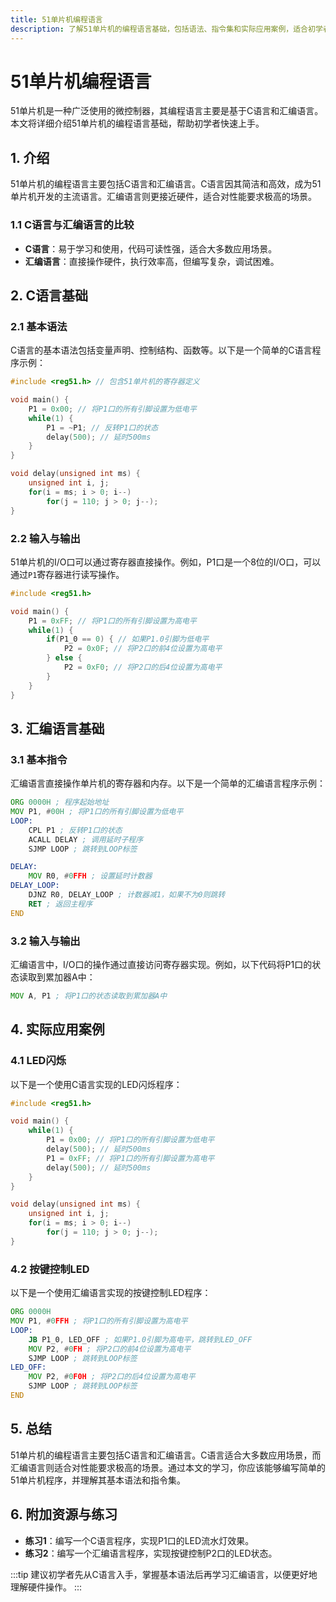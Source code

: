 ```yaml
---
title: 51单片机编程语言
description: 了解51单片机的编程语言基础，包括语法、指令集和实际应用案例，适合初学者入门学习。
---
```


# 51单片机编程语言

51单片机是一种广泛使用的微控制器，其编程语言主要是基于C语言和汇编语言。本文将详细介绍51单片机的编程语言基础，帮助初学者快速上手。

## 1. 介绍

51单片机的编程语言主要包括C语言和汇编语言。C语言因其简洁和高效，成为51单片机开发的主流语言。汇编语言则更接近硬件，适合对性能要求极高的场景。

### 1.1 C语言与汇编语言的比较

- **C语言**：易于学习和使用，代码可读性强，适合大多数应用场景。
- **汇编语言**：直接操作硬件，执行效率高，但编写复杂，调试困难。

## 2. C语言基础

### 2.1 基本语法

C语言的基本语法包括变量声明、控制结构、函数等。以下是一个简单的C语言程序示例：

```c
#include <reg51.h> // 包含51单片机的寄存器定义

void main() {
    P1 = 0x00; // 将P1口的所有引脚设置为低电平
    while(1) {
        P1 = ~P1; // 反转P1口的状态
        delay(500); // 延时500ms
    }
}

void delay(unsigned int ms) {
    unsigned int i, j;
    for(i = ms; i > 0; i--)
        for(j = 110; j > 0; j--);
}
```

### 2.2 输入与输出

51单片机的I/O口可以通过寄存器直接操作。例如，P1口是一个8位的I/O口，可以通过`P1`寄存器进行读写操作。

```c
#include <reg51.h>

void main() {
    P1 = 0xFF; // 将P1口的所有引脚设置为高电平
    while(1) {
        if(P1_0 == 0) { // 如果P1.0引脚为低电平
            P2 = 0x0F; // 将P2口的前4位设置为高电平
        } else {
            P2 = 0xF0; // 将P2口的后4位设置为高电平
        }
    }
}
```

## 3. 汇编语言基础

### 3.1 基本指令

汇编语言直接操作单片机的寄存器和内存。以下是一个简单的汇编语言程序示例：

```asm
ORG 0000H ; 程序起始地址
MOV P1, #00H ; 将P1口的所有引脚设置为低电平
LOOP:
    CPL P1 ; 反转P1口的状态
    ACALL DELAY ; 调用延时子程序
    SJMP LOOP ; 跳转到LOOP标签

DELAY:
    MOV R0, #0FFH ; 设置延时计数器
DELAY_LOOP:
    DJNZ R0, DELAY_LOOP ; 计数器减1，如果不为0则跳转
    RET ; 返回主程序
END
```

### 3.2 输入与输出

汇编语言中，I/O口的操作通过直接访问寄存器实现。例如，以下代码将P1口的状态读取到累加器A中：

```asm
MOV A, P1 ; 将P1口的状态读取到累加器A中
```

## 4. 实际应用案例

### 4.1 LED闪烁

以下是一个使用C语言实现的LED闪烁程序：

```c
#include <reg51.h>

void main() {
    while(1) {
        P1 = 0x00; // 将P1口的所有引脚设置为低电平
        delay(500); // 延时500ms
        P1 = 0xFF; // 将P1口的所有引脚设置为高电平
        delay(500); // 延时500ms
    }
}

void delay(unsigned int ms) {
    unsigned int i, j;
    for(i = ms; i > 0; i--)
        for(j = 110; j > 0; j--);
}
```

### 4.2 按键控制LED

以下是一个使用汇编语言实现的按键控制LED程序：

```asm
ORG 0000H
MOV P1, #0FFH ; 将P1口的所有引脚设置为高电平
LOOP:
    JB P1_0, LED_OFF ; 如果P1.0引脚为高电平，跳转到LED_OFF
    MOV P2, #0FH ; 将P2口的前4位设置为高电平
    SJMP LOOP ; 跳转到LOOP标签
LED_OFF:
    MOV P2, #0F0H ; 将P2口的后4位设置为高电平
    SJMP LOOP ; 跳转到LOOP标签
END
```

## 5. 总结

51单片机的编程语言主要包括C语言和汇编语言。C语言适合大多数应用场景，而汇编语言则适合对性能要求极高的场景。通过本文的学习，你应该能够编写简单的51单片机程序，并理解其基本语法和指令集。

## 6. 附加资源与练习

- **练习1**：编写一个C语言程序，实现P1口的LED流水灯效果。
- **练习2**：编写一个汇编语言程序，实现按键控制P2口的LED状态。

:::tip
建议初学者先从C语言入手，掌握基本语法后再学习汇编语言，以便更好地理解硬件操作。
:::